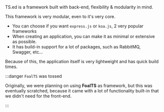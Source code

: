 TS.ed is a framework built with back-end, flexibility & modularity in mind.

This framework is very modular, even to it's very core.
- You can choose if you want `express.js` or `koa.js`, 2 very popular frameworks
- When creating an application, you can make it as minimal or extensive as possible.
- It has build-in support for a lot of packages, such as RabbitMQ, Swagger, etc...

Because of this, the application itself is very lightweight and has quick build times.

:::danger `FoalTS` was tossed

Originally, we were planning on using **FoalTS** as framework, but this was eventually scratched, because it came with a lot of functionality built-in that we didn't need for the front-end.

:::
